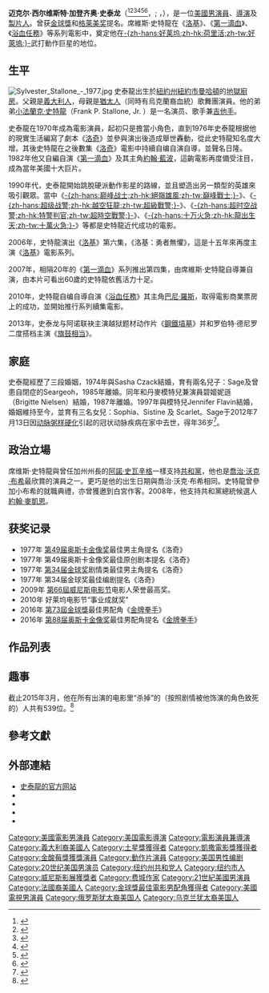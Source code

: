 {{noteTA
|G1=Show
|G2=Movie
|1=zh-cn:西尔维斯特; zh-tw:席維斯; zh-hk:施維斯達
|2=zh-cn:史泰龙; zh-hk:史泰龍; zh-tw:史特龍; 
}}
{{藝人
| 姓名     = 席維斯·史特龍<br />Sylvester Stallone
| 類型     = 男演員
| 圖片     =Sylvester-Stallone-2014-2.jpg
| 圖片尺寸 = 240px
| 圖片簡介 = 席維斯·史特龍（2014年）
| 本名     = Sylvester Gardenzio Stallone
| 外文名   = 
| 外文     = 
| 羅馬拼音 = 
| 英文名   = Sylvester Stallone
| 綽號     = 
| 其他藝名 = 
| 國籍     = {{USA}}
| 民族     = 
| 籍貫     = 
| 出生日期 = {{birth date and age|1946|7|6}}
| 出生地點 = {{USA-1912}}[[紐約州|紐約州]][[紐約市|紐約市]][[曼哈頓|曼哈頓]]
| 逝世地點 = 
| 職業     = 演員，製片人，編劇，導演
| 語言     = 
| 教育程度 = 
| 宗教信仰 = [[羅馬天主教|羅馬天主教]]
| 配偶     = {{marriage|Sasha Czack|1974|1985}}<br>{{marriage|Brigitte Nielsen|1985|1987}}<br>{{marriage|Jennifer Flavin|1997}}
| children=Sage Stallone（1976-2012）<br>Seargeoh Stallone（1979-）<br>Sophia Rose Stallone（1996-）<br>Sistine Rose Stallone（1998-）<br>Scarlet Rose Stallone（2002-）
| parents=Frank Stallone（1919-2011）<br>Jackie Stallone （1921-）
| 出身地   = {{flag|纽约州}}[[纽约市|纽约市]][[曼哈頓|曼哈頓]]
| 出道作   = 
| 出道日期 = 1970年
| 代表作   = 
| 活躍年代 = 1970年至今
| 唱片公司 = 
| 經紀公司 = 
| 網站     = [http://www.sylvesterstallone.com/ 官方網站]
| 簽名    = Sylvester Stallone's signature.svg
| 相關團體 = 
| 獎項     = 
| IMDb    = 0000230
| awards='''[[土星獎|土星獎]]終身成就獎'''<br>1997年
| cesarawards='''凱撒榮譽獎'''<br>1992年 
| goldenglobeawards = '''[[金球獎最佳電影男配角|最佳電影男配角]]'''<br>2015年 《[[金牌拳手|金牌拳手]]》
| goldenraspberryawards=
'''最佳男主角'''<br>1984年 《鑽石》<br>1985年 《第一滴血續集》；《洛基4》<br>1988年 《第一滴血第三集》<br>1992年 《龍媽出差》 <br>
'''最佳導演'''<br>1985年 《洛基4》<br>
'''最佳劇本'''<br>1985年 《第一滴血續集》<br>
'''八十年代最佳男演員'''<br>1989年 <br>
'''最佳搭檔'''<br>1994年 《炮彈專家》<br>
'''世紀最佳男演員'''<br>1999年 <br>
'''最佳男配角'''<br>2003年 《小鬼大間諜3》 
}}

'''迈克尔·西尔维斯特·加登齐奥·史泰龙'''（{{lang-en|Michael Sylvester Gardenzio Stallone}}<ref name="Yo, Sylvester Stallone! Happy 66th birthday!">{{cite web|last1=Dawn|first1=Randee|title=Yo, Sylvester Stallone! Happy 66th birthday!|url=http://www.today.com/news/yo-sylvester-stallone-happy-66th-birthday-866181|website=TODAY.com|accessdate=2017-01-12|language=en|archive-date=2022-06-01|archive-url=https://web.archive.org/web/20220601021735/https://www.today.com/news/yo-sylvester-stallone-happy-66th-birthday-866181}}</ref><ref name="10 Things You Probably Didn't Know About Sylvester Stallone">{{cite web|title=10 Things You Probably Didn't Know About Sylvester Stallone|url=http://www.ifc.com/2014/09/sylvester-stallone-facts|website=IFC|accessdate=2017-01-12|language=en|archive-date=2017-01-13|archive-url=https://web.archive.org/web/20170113171258/http://www.ifc.com/2014/09/sylvester-stallone-facts|dead-url=yes}}</ref><ref name="Sylvester Stallone: From Underdog to Action Hero">{{cite web|title=Sylvester Stallone: From Underdog to Action Hero|url=http://www.denofgeek.com/us/movies/sylvester-stallone/55832/sylvester-stallone-from-underdog-to-action-hero|website=Den of Geek|accessdate=2017-01-12|language=en|archive-date=2019-11-16|archive-url=https://web.archive.org/web/20191116012019/https://www.denofgeek.com/us/movies/sylvester-stallone/55832/sylvester-stallone-from-underdog-to-action-hero}}</ref><ref>{{cite web |author=Felicity Thistlethwaite |url=http://www.dailymail.co.uk/tvshowbiz/article-2507748/Sylvester-Stallone-reveals-orange-face-New-York.html |title=Tango and dash? Sylvester Stallone reveals a very orange face as he heads out in New York |work=[[Daily_Mail|Daily Mail]] |date=2013-11-15 |accessdate=2014-01-04 |archive-date=2020-04-14 |archive-url=https://web.archive.org/web/20200414063647/https://www.dailymail.co.uk/tvshowbiz/article-2507748/Sylvester-Stallone-reveals-orange-face-New-York.html |dead-url=no }}</ref><ref>{{cite news| url=https://www.nytimes.com/movies/person/112464/Sylvester-Stallone/biography| title=Sylvester Stallone| work=[[The_New_York_Times|The New York Times]]| accessdate=2014-11-07| archive-date=2016-03-05| archive-url=https://web.archive.org/web/20160305232044/http://www.nytimes.com/movies/person/112464/Sylvester-Stallone/biography}}</ref><ref name="Roberts2015">{{cite book|author=Paul G Roberts|title=Style Icons Vol 2 - Hunks|url=https://books.google.com/books?id=vpdtBgAAQBAJ&pg=PT120|date=2015-01-29|publisher=Fashion Industry Broadcast|isbn=978-1-62776-854-2|pages=120}}</ref>，{{IPAc-en|s|t|ə|ˈ|l|oʊ|n}}; {{IPA-it|ɡarˈdɛntsjo stalˈloːne|lang}}，{{bd|1946年|7月6日||}}），是一位[[美國|美國]][[男演員|男演員]]、[[導演|導演]]及[[製片人|製片人]]。曾获[[金球獎_(影視獎項)|金球獎]]和[[格莱美奖|格莱美奖]]提名。席維斯·史特龍在《[[洛基_(電影)|洛基]]》、《[[第一滴血|第一滴血]]》、《[[浴血任務|浴血任務]]》等系列電影中，奠定他在[[荷里活|-{zh-hans:好莱坞;zh-hk:荷里活;zh-tw:好萊塢;}-]]武打動作巨星的地位。

== 生平 ==
[[File:Sylvester_Stallone_-_1977.jpg|thumb]]
史泰龍出生於[[紐約州|紐約州]][[紐約市|紐約市]][[曼哈頓|曼哈頓]]的[[地獄廚房_(曼哈頓)|地獄廚房]]。父親是[[義大利人|義大利人]]，母親是[[猶太人|猶太人]]（同時有烏克蘭裔血統）歌舞團演員。他的弟弟[[小法蘭克·史特龍|小法蘭克·史特龍]]（Frank P. Stallone, Jr. ）是一名演员、歌手兼[[吉他手|吉他手]]。

史泰龍在1970年成為電影演員，起初只是擔當小角色，直到1976年史泰龍根据他的現實生活編寫了劇本《[[洛奇|洛奇]]》並參與演出後造成舉世轟動，從此史特龍知名度大增。其後史特龍在之後數集《[[洛奇|洛奇]]》電影中持續自编自演自導，並聲名日隆。1982年他又自編自演《[[第一滴血|第一滴血]]》及其主角[[約翰·藍波|約翰·藍波]]，這齣電影再度備受注目，成為當年美國十大巨片。

1990年代，史泰龍開始跳脫硬派動作影星的路線，並且塑造出另一類型的英雄來吸引觀眾。當中《[[絕嶺雄風|-{zh-hans:巅峰战士;zh-hk:絕嶺雄風;zh-tw:巔峰戰士;}-]]》、《[[越空狂龍|-{zh-hans:超级战警;zh-hk:越空狂龍;zh-tw:超級戰警;}-]]》、《[[特警判官|-{zh-hans:超时空战警;zh-hk:特警判官;zh-tw:超時空戰警;}-]]》、《[[龍出生天|-{zh-hans:十万火急;zh-hk:龍出生天;zh-tw:十萬火急;}-]]》等都是史特龍近代成功的電影。

2006年，史特龍演出《[[洛基_(電影)|洛基]]》第六集，《洛基：勇者無懼》，這是十五年來再度主演《[[洛基_(電影)|洛基]]》電影系列。

2007年，相隔20年的《[[第一滴血|第一滴血]]》系列推出第四集，由席維斯·史特龍自導兼自演，由本片可看出60歲的史特龍依舊活力十足。

2010年，史特龍自编自導自演《[[浴血任務|浴血任務]]》其主角[[巴尼·羅斯|巴尼·羅斯]]，取得電影商業票房上的成功，並開始推行系列續集電影。

2013年，史泰龙与阿诺联袂主演越狱题材动作片《[[鋼鐵墳墓|鋼鐵墳墓]]》并和罗伯特·德尼罗二度搭档主演《[[旗鼓相当|旗鼓相当]]》。

== 家庭 ==
史泰龍經歷了三段婚姻，1974年與Sasha Czack結婚，育有兩名兒子：Sage及曾患自閉症的Seargeoh，1985年離婚。同年和丹麥模特兒兼演員碧姬妮遜（Brigitte Nielsen）結婚，1987年離婚。1997年與模特兒Jennifer Flavin結婚，婚姻維持至今，並育有三名女兒：Sophia、Sistine 及 Scarlet。Sage于2012年7月13日因[[动脉粥样硬化|动脉粥样硬化]]引起的冠状动脉疾病在家中去世，得年36岁<ref>{{cite web|url=http://www.people.co.uk/news/uk-world-news/2012/07/15/sylvester-stallone-in-state-of-shock-over-son-sage-s-drugs-overdose-death-102039-23908644/|title=Sylvester Stallone in state of shock over son Sage's drugs overdose death|last=Panther|first=Lewis|date=2012-07-15|work=People UK|access-date=2013-03-02|archive-date=2019-12-20|archive-url=https://web.archive.org/web/20191220042502/http://www.people.co.uk/news/uk-world-news/2012/07/15/sylvester-stallone-in-state-of-shock-over-son-sage-s-drugs-overdose-death-102039-23908644/}}</ref>。

== 政治立場 ==
席维斯·史特龍與曾任加州州長的[[阿諾·史瓦辛格|阿諾·史瓦辛格]]一樣支持[[共和黨_(美國)|共和黨]]，他也是[[喬治·沃克·布希|喬治·沃克·布希]]最欣賞的演員之一。更巧是他的出生日期與喬治·沃克·布希相同。史特龍曾參加小布希的就職典禮，亦曾獲邀到白宮作客。2008年，他支持共和黨總統候選人[[約翰·麥凱恩|約翰·麥凱恩]]。

== 获奖记录 ==
* 1977年 [[第49届奥斯卡金像奖|第49届奥斯卡金像奖]]最佳男主角提名《洛奇》
* 1977年 第49届奥斯卡金像奖最佳原创剧本提名《洛奇》
* 1977年 [[第34届金球奖|第34届金球奖]]剧情类最佳男主角提名《洛奇》
* 1977年 第34届金球奖最佳编剧提名《洛奇》
* 2009年 [[第66屆威尼斯电影节|第66屆威尼斯电影节]]电影人荣誉最高奖。
* 2010年 好莱坞电影节“事业成就奖”
* 2016年 [[第73屆金球獎|第73屆金球獎]]最佳男配角《[[金牌拳手|金牌拳手]]》
* 2016年 [[第88届奥斯卡金像奖|第88届奥斯卡金像奖]]最佳男配角提名《[[金牌拳手|金牌拳手]]》

== 作品列表 ==
{{See also|席維斯·史特龍作品列表}}

== 趣事 ==
截止2015年3月，他在所有出演的电影里“杀掉”的（按照剧情被他饰演的角色致死的）人共有539位。<ref>{{Cite web|url = http://www.tudou.com/programs/view/-g_7ftFHls4/?from=mysub_tl|title = 【机核】史泰龙到底“杀”了多少人？|accessdate = 2015-03-25|archive-date = 2016-03-10|archive-url = https://web.archive.org/web/20160310044750/http://www.tudou.com/programs/view/-g_7ftFHls4/?from=mysub_tl}}</ref>

== 參考文獻 ==
{{reflist|30em}}

== 外部連結 ==
{{Commons category|Sylvester Stallone}}
* [http://www.sylvesterstallone.com/ 史泰龍的官方网站] {{Wayback|url=http://www.sylvesterstallone.com/ |date=20110309012905 }}
* {{IMDb name|0000230}}
* {{Twitter|TheSlyStallone}}
* {{Facebook|SylvesterStallone}}
* {{Instagram|theslystallone}}

{{席維斯·史特龍}}
{{榮譽凱薩獎}}
{{年度風雲男性獎}}
{{金球獎最佳電影男配角}}
{{評論家選擇電影獎最佳男配角}}
{{国家评论协会最佳男配角}}
{{Authority control}}
{{DEFAULTSORT:Stallone, Sylvester}}
[[Category:美國電影男演員|Category:美國電影男演員]]
[[Category:美国電影導演|Category:美国電影導演]]
[[Category:電影演員兼導演|Category:電影演員兼導演]]
[[Category:義大利裔美國人|Category:義大利裔美國人]]
[[Category:土星獎獲得者|Category:土星獎獲得者]]
[[Category:凱撒電影獎獲得者|Category:凱撒電影獎獲得者]]
[[Category:金酸莓獎獲獎演員|Category:金酸莓獎獲獎演員]]
[[Category:動作片演員|Category:動作片演員]]
[[Category:美国男性编剧|Category:美国男性编剧]]
[[Category:20世纪美国男演员|Category:20世纪美国男演员]]
[[Category:纽约州共和党人|Category:纽约州共和党人]]
[[Category:纽约市人|Category:纽约市人]]
[[Category:威尼斯影展獲獎者|Category:威尼斯影展獲獎者]]
[[Category:费城作家|Category:费城作家]]
[[Category:21世紀美國男演員|Category:21世紀美國男演員]]
[[Category:法國裔美國人|Category:法國裔美國人]]
[[Category:金球獎最佳電影男配角獲得者|Category:金球獎最佳電影男配角獲得者]]
[[Category:美國電視男演員|Category:美國電視男演員]]
[[Category:俄罗斯犹太裔美国人|Category:俄罗斯犹太裔美国人]]
[[Category:乌克兰犹太裔美国人|Category:乌克兰犹太裔美国人]]